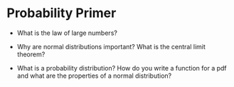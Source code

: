 # Probability Primer

-   What is the law of large numbers?

-   Why are normal distributions important? What is the central limit theorem?

-   What is a probability distribution? How do you write a function for a pdf and what are the properties of a normal distribution?
